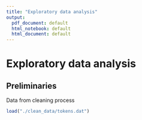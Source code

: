 ```yaml
---
title: "Exploratory data analysis"
output:
  pdf_document: default
  html_notebook: default
  html_document: default
---
```


# Exploratory data analysis


## Preliminaries 


Data from cleaning process
```r
load("./clean_data/tokens.dat")
```

